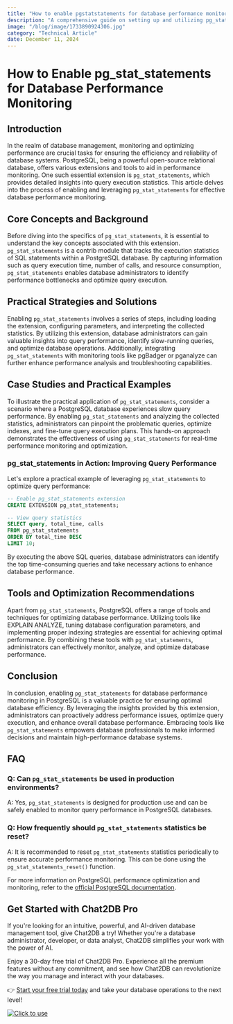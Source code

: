 ```yaml
---
title: "How to enable pgstatstatements for database performance monitoring"
description: "A comprehensive guide on setting up and utilizing pg_stat_statements extension for effective database performance monitoring in PostgreSQL."
image: "/blog/image/1733890924306.jpg"
category: "Technical Article"
date: December 11, 2024
---
```


# How to Enable pg_stat_statements for Database Performance Monitoring


<Authors date="December 11, 2024">
  <Author name="Rowan Hill" link="https://chat2db.ai" />
</Authors>

## Introduction

In the realm of database management, monitoring and optimizing performance are crucial tasks for ensuring the efficiency and reliability of database systems. PostgreSQL, being a powerful open-source relational database, offers various extensions and tools to aid in performance monitoring. One such essential extension is `pg_stat_statements`, which provides detailed insights into query execution statistics. This article delves into the process of enabling and leveraging `pg_stat_statements` for effective database performance monitoring.

## Core Concepts and Background

Before diving into the specifics of `pg_stat_statements`, it is essential to understand the key concepts associated with this extension. `pg_stat_statements` is a contrib module that tracks the execution statistics of SQL statements within a PostgreSQL database. By capturing information such as query execution time, number of calls, and resource consumption, `pg_stat_statements` enables database administrators to identify performance bottlenecks and optimize query execution.

## Practical Strategies and Solutions

Enabling `pg_stat_statements` involves a series of steps, including loading the extension, configuring parameters, and interpreting the collected statistics. By utilizing this extension, database administrators can gain valuable insights into query performance, identify slow-running queries, and optimize database operations. Additionally, integrating `pg_stat_statements` with monitoring tools like pgBadger or pganalyze can further enhance performance analysis and troubleshooting capabilities.

## Case Studies and Practical Examples

To illustrate the practical application of `pg_stat_statements`, consider a scenario where a PostgreSQL database experiences slow query performance. By enabling `pg_stat_statements` and analyzing the collected statistics, administrators can pinpoint the problematic queries, optimize indexes, and fine-tune query execution plans. This hands-on approach demonstrates the effectiveness of using `pg_stat_statements` for real-time performance monitoring and optimization.

### pg_stat_statements in Action: Improving Query Performance

Let's explore a practical example of leveraging `pg_stat_statements` to optimize query performance:

```sql
-- Enable pg_stat_statements extension
CREATE EXTENSION pg_stat_statements;

-- View query statistics
SELECT query, total_time, calls
FROM pg_stat_statements
ORDER BY total_time DESC
LIMIT 10;
```

By executing the above SQL queries, database administrators can identify the top time-consuming queries and take necessary actions to enhance database performance.

## Tools and Optimization Recommendations

Apart from `pg_stat_statements`, PostgreSQL offers a range of tools and techniques for optimizing database performance. Utilizing tools like EXPLAIN ANALYZE, tuning database configuration parameters, and implementing proper indexing strategies are essential for achieving optimal performance. By combining these tools with `pg_stat_statements`, administrators can effectively monitor, analyze, and optimize database performance.

## Conclusion

In conclusion, enabling `pg_stat_statements` for database performance monitoring in PostgreSQL is a valuable practice for ensuring optimal database efficiency. By leveraging the insights provided by this extension, administrators can proactively address performance issues, optimize query execution, and enhance overall database performance. Embracing tools like `pg_stat_statements` empowers database professionals to make informed decisions and maintain high-performance database systems.

## FAQ

### Q: Can `pg_stat_statements` be used in production environments?

A: Yes, `pg_stat_statements` is designed for production use and can be safely enabled to monitor query performance in PostgreSQL databases.

### Q: How frequently should `pg_stat_statements` statistics be reset?

A: It is recommended to reset `pg_stat_statements` statistics periodically to ensure accurate performance monitoring. This can be done using the `pg_stat_statements_reset()` function.

For more information on PostgreSQL performance optimization and monitoring, refer to the [official PostgreSQL documentation](https://www.postgresql.org/docs/current/index.html).


## Get Started with Chat2DB Pro

If you're looking for an intuitive, powerful, and AI-driven database management tool, give Chat2DB a try! Whether you're a database administrator, developer, or data analyst, Chat2DB simplifies your work with the power of AI.

Enjoy a 30-day free trial of Chat2DB Pro. Experience all the premium features without any commitment, and see how Chat2DB can revolutionize the way you manage and interact with your databases.

👉 [Start your free trial today](https://chat2db.ai/pricing) and take your database operations to the next level!


[![Click to use](/image/blog/bg/chat2db.jpg)](https://chat2db.ai/)
